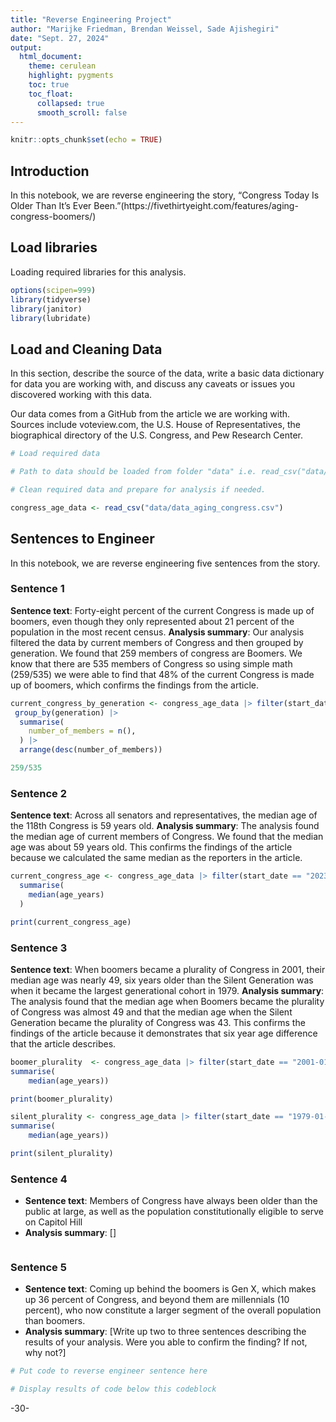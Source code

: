 ```yaml
---
title: "Reverse Engineering Project"
author: "Marijke Friedman, Brendan Weissel, Sade Ajishegiri"
date: "Sept. 27, 2024"
output:
  html_document:
    theme: cerulean
    highlight: pygments
    toc: true
    toc_float:
      collapsed: true
      smooth_scroll: false
---
```


```r
knitr::opts_chunk$set(echo = TRUE)
```

## Introduction 

In this notebook, we are reverse engineering the story, "Congress Today Is Older Than It's Ever Been."(https://fivethirtyeight.com/features/aging-congress-boomers/)

## Load libraries

Loading required libraries for this analysis.

```r
options(scipen=999)
library(tidyverse)
library(janitor)
library(lubridate)
```

## Load and Cleaning Data

In this section, describe the source of the data, write a basic data dictionary for data you are working with, and discuss any caveats or issues you discovered working with this data. 

Our data comes from a GitHub from the article we are working with. Sources include voteview.com, the U.S. House of Representatives, the biographical directory of the U.S. Congress, and Pew Research Center.
```r
# Load required data

# Path to data should be loaded from folder "data" i.e. read_csv("data/name_of_data.csv")

# Clean required data and prepare for analysis if needed. 

congress_age_data <- read_csv("data/data_aging_congress.csv")


```

## Sentences to Engineer
In this notebook, we are reverse engineering five sentences from the story.

### Sentence 1

**Sentence text**: Forty-eight percent of the current Congress is made up of boomers, even though they only represented about 21 percent of the population in the most recent census.
**Analysis summary**: Our analysis filtered the data by current members of Congress and then grouped by generation. We found that 259 members of congress are Boomers. We know that there are 535 members of Congress so using simple math (259/535) we were able to find that 48% of the current Congress is made up of boomers, which confirms the findings from the article.

```r

current_congress_by_generation <- congress_age_data |> filter(start_date == "2023-01-03") |>
 group_by(generation) |>
  summarise(
    number_of_members = n(),
  ) |>
  arrange(desc(number_of_members))

259/535

```

### Sentence 2

**Sentence text**: Across all senators and representatives, the median age of the 118th Congress is 59 years old.
**Analysis summary**: The analysis found the median age of current members of Congress. We found that the median age was about 59 years old. This confirms the findings of the article because we calculated the same median as the reporters in the article. 

```r
current_congress_age <- congress_age_data |> filter(start_date == "2023-01-03")  |>
  summarise(
    median(age_years)
  )

print(current_congress_age)
```

### Sentence 3

**Sentence text**: When boomers became a plurality of Congress in 2001, their median age was nearly 49, six years older than the Silent Generation was when it became the largest generational cohort in 1979. 
**Analysis summary**: The analysis found that the median age when Boomers became the plurality of Congress was almost 49 and that the median age when the Silent Generation became the plurality of Congress was 43. This confirms the findings of the article because it demonstrates that six year age difference that the article describes. 

```r
boomer_plurality  <- congress_age_data |> filter(start_date == "2001-01-03", generation=="Boomers") |>
summarise(
    median(age_years))

print(boomer_plurality)

silent_plurality <- congress_age_data |> filter(start_date == "1979-01-03", generation=="Silent") |>
summarise(
    median(age_years))

print(silent_plurality)
```

### Sentence 4

* **Sentence text**: Members of Congress have always been older than the public at large, as well as the population constitutionally eligible to serve on Capitol Hill
* **Analysis summary**: []

```r


```

### Sentence 5

* **Sentence text**: Coming up behind the boomers is Gen X, which makes up 36 percent of Congress, and beyond them are millennials (10 percent), who now constitute a larger segment of the overall population than boomers.
* **Analysis summary**: [Write up two to three sentences describing the results of your analysis.  Were you able to confirm the finding? If not, why not?]

```r
# Put code to reverse engineer sentence here

# Display results of code below this codeblock

```

-30-
